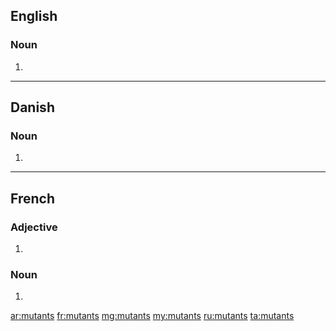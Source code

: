 ==English==

===Noun===
{{head|en|plural}} {{p}}

# {{plural of|mutant|lang=en|nocat=1}}

----

==Danish==

===Noun===
{{head|da|noun form|g=c}}

# {{form of|genitive singular indefinite|mutant|lang=da}}
----
==French==

===Adjective===
{{fr-adj-form}}

# {{form of|plural|mutant|lang=fr}}

===Noun===
{{head|fr|plural}} {{m-p}}

# {{plural of|mutant|lang=fr|nocat=1}}

[[ar:mutants]]
[[fr:mutants]]
[[mg:mutants]]
[[my:mutants]]
[[ru:mutants]]
[[ta:mutants]]